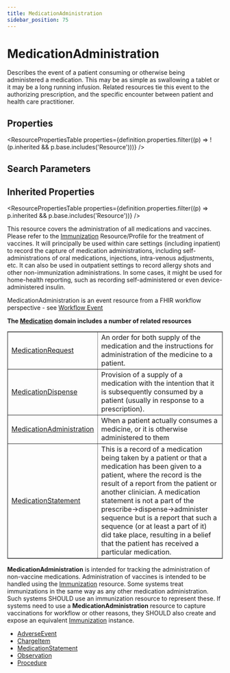 ```yaml
---
title: MedicationAdministration
sidebar_position: 75
---
```


# MedicationAdministration

Describes the event of a patient consuming or otherwise being administered a medication.  This may be as simple as swallowing a tablet or it may be a long running infusion.  Related resources tie this event to the authorizing prescription, and the specific encounter between patient and health care practitioner.

<Tabs queryString="section">
<TabItem value="schema" label="Schema" default>


## Properties


<ResourcePropertiesTable properties={definition.properties.filter((p) => !(p.inherited && p.base.includes('Resource')))} />

## Search Parameters

<SearchParamsTable searchParams={definition.searchParameters} />

## Inherited Properties

<ResourcePropertiesTable properties={definition.properties.filter((p) => p.inherited && p.base.includes('Resource'))} />

</TabItem>
  <TabItem value="usage" label="Usage">
    <div> <a name="scope"></a>  <p> This resource covers the administration of all medications and vaccines.  Please refer to the <a href="/docs/api/fhir/resources/immunization">Immunization</a> Resource/Profile for the treatment of vaccines. It will principally be used within care settings (including inpatient) to record the capture of medication administrations, including self-administrations of oral medications, injections, intra-venous adjustments, etc.  It can also be used in outpatient settings to record allergy shots and other non-immunization administrations.  In some cases, it might be used for home-health reporting, such as recording self-administered or even device-administered insulin.  </p>     <p>MedicationAdministration is an event resource from a FHIR workflow perspective - see <a href="https://www.hl7.org/fhir/workflow.html#event"> Workflow Event </a>     </p> </div>
    </TabItem>
  <TabItem value="relationships" label="Relationships">
    <div> <a name="bnr"></a>  <p> <b>The <a href="/docs/api/fhir/resources/medication">Medication</a> domain includes a number of related resources</b> </p> <table border="1" cellpadding="1" cellspacing="2" frame="box">     <tbody><tr>         <td><a href="/docs/api/fhir/resources/medicationrequest">MedicationRequest</a></td>         <td>An order for both supply of the medication and the instructions for administration of the medicine to a patient.</td>     </tr>     <tr>         <td><a href="/docs/api/fhir/resources/medicationdispense">MedicationDispense</a></td>         <td>Provision of a supply of a medication with the intention that it is subsequently consumed by a patient (usually in response to a prescription).  </td>     </tr>     <tr>         <td><a href="/docs/api/fhir/resources/medicationadministration">MedicationAdministration</a></td>         <td>When a patient actually consumes a medicine, or it is otherwise administered to them</td>     </tr>     <tr>         <td><a href="/docs/api/fhir/resources/medicationstatement">MedicationStatement</a></td>         <td>This is a record of a medication being taken by a patient or that a medication has been given to a patient, where the record is the result of a report from the patient or another clinician.            A medication statement is not a part of the prescribe-&gt;dispense-&gt;administer sequence but is a report that such a sequence (or at least a part of it) did take place, resulting in a belief that the patient has received a particular medication.         </td>     </tr> </tbody></table> <p> <b>MedicationAdministration</b> is intended for tracking the administration of non-vaccine medications.  Administration of vaccines is intended to be handled using the <a href="/docs/api/fhir/resources/immunization">Immunization</a> resource.    Some systems treat immunizations in the same way as any other medication administration.  Such systems SHOULD use an immunization resource to represent these.  If systems need to use a <b>MedicationAdministration</b> resource to capture vaccinations for workflow or other reasons, they SHOULD also create and expose an equivalent <a href="/docs/api/fhir/resources/immunization">Immunization</a> instance. </p> </div>
    </TabItem>
  
  <TabItem value="referencedBy" label="Referenced By">
    <ul><li><a href="/docs/api/fhir/resources/adverseevent">AdverseEvent</a></li>
<li><a href="/docs/api/fhir/resources/chargeitem">ChargeItem</a></li>
<li><a href="/docs/api/fhir/resources/medicationstatement">MedicationStatement</a></li>
<li><a href="/docs/api/fhir/resources/observation">Observation</a></li>
<li><a href="/docs/api/fhir/resources/procedure">Procedure</a></li></ul>
    </TabItem>

</Tabs>
